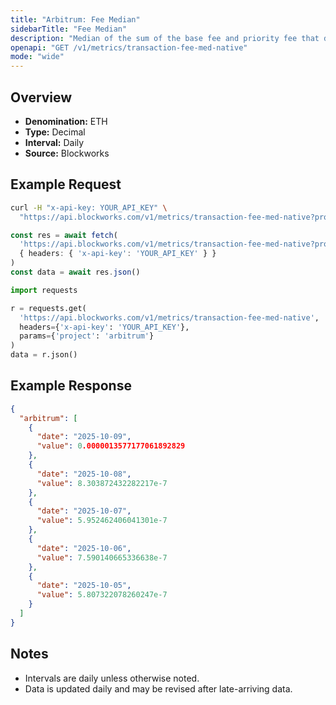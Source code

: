 ```yaml
---
title: "Arbitrum: Fee Median"
sidebarTitle: "Fee Median"
description: "Median of the sum of the base fee and priority fee that day"
openapi: "GET /v1/metrics/transaction-fee-med-native"
mode: "wide"
---
```


## Overview

- **Denomination:** ETH
- **Type:** Decimal
- **Interval:** Daily
- **Source:** Blockworks

## Example Request

<CodeGroup>

```bash cURL
curl -H "x-api-key: YOUR_API_KEY" \
  "https://api.blockworks.com/v1/metrics/transaction-fee-med-native?project=arbitrum"
```

```typescript TypeScript
const res = await fetch(
  'https://api.blockworks.com/v1/metrics/transaction-fee-med-native?project=arbitrum',
  { headers: { 'x-api-key': 'YOUR_API_KEY' } }
)
const data = await res.json()
```

```python Python
import requests

r = requests.get(
  'https://api.blockworks.com/v1/metrics/transaction-fee-med-native',
  headers={'x-api-key': 'YOUR_API_KEY'},
  params={'project': 'arbitrum'}
)
data = r.json()
```

</CodeGroup>

## Example Response

```json
{
  "arbitrum": [
    {
      "date": "2025-10-09",
      "value": 0.0000013577177061892829
    },
    {
      "date": "2025-10-08",
      "value": 8.303872432282217e-7
    },
    {
      "date": "2025-10-07",
      "value": 5.952462406041301e-7
    },
    {
      "date": "2025-10-06",
      "value": 7.590140665336638e-7
    },
    {
      "date": "2025-10-05",
      "value": 5.807322078260247e-7
    }
  ]
}
```

## Notes
- Intervals are daily unless otherwise noted.
- Data is updated daily and may be revised after late-arriving data.